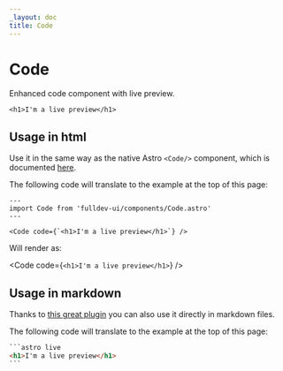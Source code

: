 ```yaml
---
_layout: doc
title: Code
---
```



# Code

Enhanced code component with live preview.

```astro live
<h1>I'm a live preview</h1>
```

## Usage in html

Use it in the same way as the native Astro `<Code/>` component, which is documented [here](https://docs.astro.build/en/reference/components-reference/#code-).

The following code will translate to the example at the top of this page:

```astro
---
import Code from 'fulldev-ui/components/Code.astro'
---

<Code code={`<h1>I'm a live preview</h1>`} />
```

Will render as:

<Code code={`<h1>I'm a live preview</h1>`} />

## Usage in markdown

Thanks to [this great plugin](https://github.com/mattjennings/astro-live-code) you can also use it directly in markdown files.

The following code will translate to the example at the top of this page:

````html
```astro live
<h1>I'm a live preview</h1>
```
````
